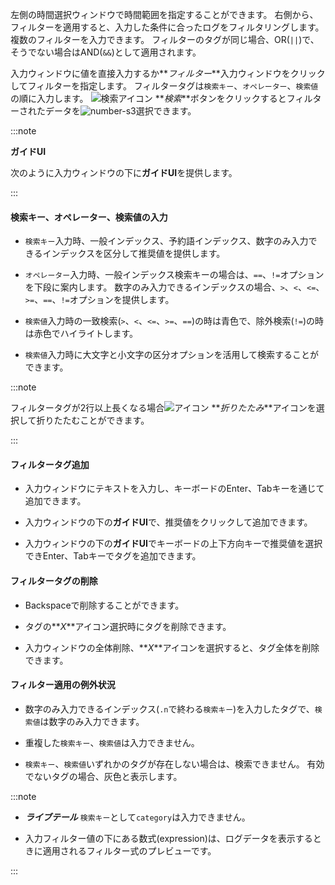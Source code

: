 <InDoc pages="log-search,aws-log-search"><LinkImage img="number-01.png" className="ico" />左側の<UI>時間選択ウィンドウ</UI>で時間範囲を指定することができます。 右側から、</InDoc>フィルターを適用すると、入力した条件に合ったログをフィルタリングします。 複数のフィルターを入力できます。 フィルターのタグが同じ場合、OR(<code>||</code>)で、 そうでない場合はAND(<code>&&</code>)として適用されます。

入力ウィンドウに値を直接入力するか**_フィルター_**入力ウィンドウをクリックしてフィルターを指定します。 フィルタータグは`検索キー`、`オペレーター`、`検索値`の順に入力します。 ![検索アイコン](/img/ic-search-on-press.svg) **_検索_**ボタンをクリックするとフィルターされたデータを![number-s3](/img/number-03.png)選択できます。

:::note 

**ガイドUI**

次のように入力ウィンドウの下に**ガイドUI**を提供します。 

<ImgLang img='log-filter-ui1.png' desc='ログフィルター'/>

:::

#### 検索キー、オペレーター、検索値の入力

- `検索キー`入力時、一般インデックス、予約語インデックス、数字のみ入力できるインデックスを区分して推奨値を提供します。 

- `オペレーター`入力時、一般インデックス検索キーの場合は、`==`、`!=`オプションを下段に案内します。 数字のみ入力できるインデックスの場合、`>`、`<`、`<=`、`>=`、`==`、`!=`オプションを提供します。

- `検索値`入力時の一致検索(`>`、`<`、`<=`、`>=`、`==`)の時は<span class='normal'>青色</span>で、除外検索(`!=`)の時は<span class='vslow'>赤色</span>でハイライトします。 

- `検索値`入力時に大文字と小文字の区分オプションを活用して検索することができます。

:::note 

フィルタータグが2行以上長くなる場合![アイコン](/img/up-arrow.svg) **_折りたたみ_**アイコンを選択して折りたたむことができます。

:::

#### フィルタータグ追加

- 入力ウィンドウにテキストを入力し、キーボードのEnter、Tabキーを通じて追加できます。

- 入力ウィンドウの下の**ガイドUI**で、推奨値をクリックして追加できます。

- 入力ウィンドウの下の**ガイドUI**でキーボードの上下方向キーで推奨値を選択できEnter、Tabキーでタグを追加できます。

#### フィルタータグの削除

- Backspaceで削除することができます。

- タグの**_X_**アイコン選択時にタグを削除できます。

- 入力ウィンドウの全体削除、**_X_**アイコンを選択すると、タグ全体を削除できます。

#### フィルター適用の例外状況

- 数字のみ入力できるインデックス(`.n`で終わる`検索キー`)を入力したタグで、`検索値`は数字のみ入力できます。

- 重複した`検索キー`、`検索値`は入力できません。

- `検索キー`、`検索値`いずれかのタグが存在しない場合は、検索できません。 有効でないタグの場合、<span class='mstop'>灰色</span>と表示します。

<InDoc pages="log-lt,aws-log-lt">

:::note

- **_ライブテール_** `検索キー`として`category`は入力できません。

- 入力フィルター値の下にある数式(expression)は、ログデータを表示するときに適用されるフィルター式のプレビューです。 

:::

</InDoc>
